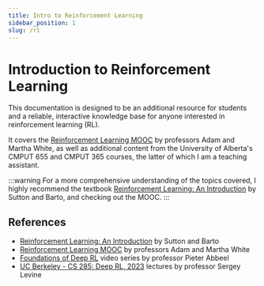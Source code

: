 ```yaml
---
title: Intro to Reinforcement Learning
sidebar_position: 1
slug: /rl
---
```



# Introduction to Reinforcement Learning

This documentation is designed to be an additional resource for students and a reliable, interactive knowledge base for anyone interested in reinforcement learning (RL). 

It covers the [Reinforcement Learning MOOC](https://www.coursera.org/specializations/reinforcement-learning) by professors Adam and Martha White, as well as additional content from the University of Alberta's CMPUT 655 and CMPUT 365 courses, the latter of which I am a teaching assistant.

:::warning
For a more comprehensive understanding of the topics covered, I highly recommend the textbook [Reinforcement Learning: An Introduction](http://incompleteideas.net/book/the-book-2nd.html) by Sutton and Barto, and checking out the MOOC.
:::

## References

- [Reinforcement Learning: An Introduction](http://incompleteideas.net/book/the-book-2nd.html) by Sutton and Barto
- [Reinforcement Learning MOOC](https://www.coursera.org/specializations/reinforcement-learning) by professors Adam and Martha White
- [Foundations of Deep RL](https://www.youtube.com/playlist?list=PLwRJQ4m4UJjNymuBM9RdmB3Z9N5-0IlY0) video series by professor Pieter Abbeel
- [UC Berkeley - CS 285: Deep RL, 2023](https://www.youtube.com/playlist?list=PL_iWQOsE6TfVYGEGiAOMaOzzv41Jfm_Ps) lectures by professor Sergey Levine

<DocCardList />
